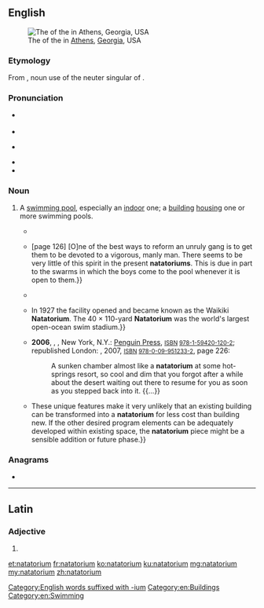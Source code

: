 ==English==
{{was wotd|2016|August|13}}
{{wikipedia}}
[[File:GabrielsenNatatorium1.JPG|thumb|The {{w|Gabrielson Natatorium}} of the {{w|University of Georgia}} in [[Athens]], [[Georgia]], USA]]

===Etymology===
From {{etyl|LL.|en}} {{m|la|natatorium}}, noun use of the neuter singular of {{der|en|la|natatorius|natātōrius|for [[swimming]]; [[natatory]]}}.

===Pronunciation===
* {{a|RP}} {{IPA|/neɪtəˈtɔːɹɪəm/|lang=en}}
* {{audio|en-uk-natatorium.ogg|Audio (RP)|lang=en}}
* {{a|GA}} {{IPA|/ne͡ɪtəˈtɔːɹiəm/|/nætə-/|/næɾə-/|lang=en}}
* {{audio|en-us-natatorium.ogg|Audio (GA)|lang=en}}
* {{hyphenation|na|ta|tor|i|um|lang=en}}

===Noun===
{{en-noun|natatoriums|natatoria}}

# {{lb|en|US}} A [[swimming pool]], especially an [[indoor]] one; a [[building]] [[house#Verb|housing]] one or more swimming pools.
#* {{quote-book|author=Paul B. Goddard [''et al.'']|title=To Philadelphians on Behalf of the Natatorium & Physical Institute|location=Philadelphia, Pa.|publisher=J. B. Chandler, printer, 306 & 308 [[w:Chestnut Street (Philadelphia)|Chestnut Street]], Girard Building|year=1860|oclc=34975701|page=16|pageurl=https://books.google.com/books?id=gv5DAAAAYAAJ&pg=PA16|passage=This Association shall be known by the name, style and title of "The '''Natatorium''' and Institute for Scientific Instruction in the Improvement of the Physical Powers," and shall have for its object the attainment by scientific inquiry and investigation of the most desirable and beneficial mode of physical exercise, and by the scientific use of natatorial, orthopedic, gymnastic and such other physical exercise as may be prescribed by the By-Laws of this Association, to improve the health and physical condition of those who may avail themselves of the advantages of this '''Natatorium''' and Institution, in conformity with the terms of its By-Laws.}}
#* {{quote-journal|magazine=The Playground|location=New York, N.Y.|publisher=Executive Committee of the Playground Association of America|year=1915|volume=9|pages=124 and 126|oclc=1762485|passage=[page 124] Although the five public '''natatoriums''' in Milwaukee now accommodate about 1,200,000 bathers per annum, they are capable of serving 400,000 more people a year than at present. {{...}} [page 126] [O]ne of the best ways to reform an unruly gang is to get them to be devoted to a vigorous, manly man. There seems to be very little of this spirit in the present '''natatoriums'''. This is due in part to the swarms in which the boys come to the pool whenever it is open to them.}}
#* {{quote-book|author=Griffenhagen & Associates|title=City of Milwaukee Report|location=[Chicago, Ill.]|year=1949|page=10|oclc=769704868|passage=Although the public does not pay an admission fee for the privilege of using '''natatoria''' facilities, the city charges ten cents for towels and soap, and ten cents for the rental of swimming trunks and bathing suits. In 1948 total revenues were $20,284 from this source for all '''natatoria'''.}}
#* {{quote-book|author=Dan Cisco|title=Hawai'i Sports: History, Facts, and Statistics|location=Honolulu, Hi.|publisher={{w|University of Hawaii Press}}|year=1999|page=293|isbn=978-0-8248-2121-0|passage=THE WAIKIKI NATATORIUM'S FIRST EVENT. An outdoor, oceanside pool was envisioned as part of the Waikiki War Memorial Park, which honored Hawaii's soldiers killed in World War I. {{...}} In 1927 the facility opened and became known as the Waikiki '''Natatorium'''. The 40 × 110-yard '''Natatorium''' was the world's largest open-ocean swim stadium.}}
#* '''2006''', {{w|Thomas Pynchon}}, ''{{w|Against the Day}}'', New York, N.Y.: [[w:Penguin Group|Penguin Press]], <small>[[w:International Standard Book Number|ISBN]] [[Special:BookSources/9781594201202|978-1-59420-120-2]]</small>; republished London: {{w|Vintage Books}}, 2007, <small>[[w:International Standard Book Number|ISBN]] [[Special:BookSources/9780099512332|978-0-09-951233-2]]</small>, page 226:
#*: A sunken chamber almost like a '''natatorium''' at some hot-springs resort, so cool and dim that you forgot after a while about the desert waiting out there to resume for you as soon as you stepped back into it. {{...}}
#* {{quote-book|author=National Intramural-Recreational Sports Association|authorlink=National Intramural and Recreational Sports Association|title=Campus Recreational Sports Facilities: Planning, Design, and Construction Guidelines|location=Champaign, Ill.|publisher=[[w:Human Kinetics (publisher)|Human Kinetics]]|year=2009|page=58|isbn=978-0-7360-6383-8|passage='''Natatoria''' are often programmed as part of Rec centers. Like gymnasiums, '''natatoria''' may be of many different sizes, but they require large clear-span structures. In addition, swimming pools have specific requirements for soil conditions and foundation systems, as well as spatial relationships with equipment rooms and locker rooms. {{...}} These unique features make it very unlikely that an existing building can be transformed into a '''natatorium''' for less cost than building new. If the other desired program elements can be adequately developed within existing space, the '''natatorium''' piece might be a sensible addition or future phase.}}

===Anagrams===
* {{l|en|maturation}}

[[Category:English words suffixed with -ium]]
[[Category:en:Buildings]]
[[Category:en:Swimming]]

----

==Latin==

===Adjective===
{{la-adj-form|natātōrium}}

# {{inflection of|natātōrius||acc|m|s|;|nom|n|s|;|acc|n|s|;|voc|n|s|lang=la}}

[[et:natatorium]]
[[fr:natatorium]]
[[ko:natatorium]]
[[ku:natatorium]]
[[mg:natatorium]]
[[my:natatorium]]
[[zh:natatorium]]